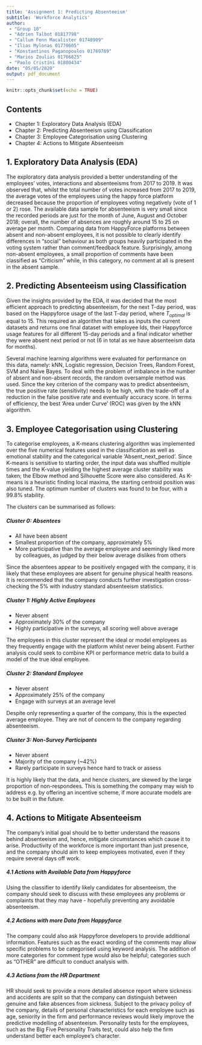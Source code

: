 ```yaml
---
title: 'Assignment 1: Predicting Absenteeism'
subtitle: 'Workforce Analytics'
author: 
 - "Group 10"
 - "Adrien Talbot 01817798"
 - "Callum Fenn Macalister 01748909"
 - "Ilias Mylonas 01770605"
 - "Konstantinos Paganopoulos 01769789"
 - "Marios Zoulias 01766825"
 - "Paolo Cristini 01800434"
date: "05/05/2020"
output: pdf_document
---
```


```r
knitr::opts_chunk$set(echo = TRUE)
```

## Contents

*	Chapter 1: Exploratory Data Analysis (EDA) 
*	Chapter 2: Predicting Absenteeism using Classification
*	Chapter 3: Employee Categorisation using Clustering
*	Chapter 4: Actions to Mitigate Absenteeism 

## 1. Exploratory Data Analysis (EDA)

The exploratory data analysis provided a better understanding of the employees' votes, interactions and absenteeisms from 2017 to 2019. It was observed that, whilst the total number of votes increased from 2017 to 2019, the average votes of the employees using the happy force platform decreased because the proportion of employees voting negatively (vote of 1 or 2) rose. The available data sample for absenteeism is very small since the recorded periods are just for the month of June, August and October 2018; overall, the number of absences are roughly around 15 to 25 on average per month. Comparing data from HappyForce platforms between absent and non-absent employees, it is not possible to clearly identify differences in “social” behaviour as both groups heavily participated in the voting system rather than comment/feedback feature. Surprisingly, among non-absent employees, a small proportion of comments have been classified as "Criticism" while, in this category, no comment at all is present in the absent sample. 


## 2. Predicting Absenteeism using Classification

Given the insights provided by the EDA, it was decided that the most efficient approach to predicting absenteeism, for the next T-day period, was based on the Happyforce usage of the last T-day period, where $T_{optimal}$ is equal to 15. This required an algorithm that takes as inputs the current datasets and returns one final dataset with employee Ids, their Happyforce usage features for all different 15-day periods and a final indicator whether they were absent next period or not (6 in total as we have absenteeism data for months). 

Several machine learning algorithms were evaluated for performance on this data, namely: kNN, Logistic regression, Decision Trees, Random Forest, SVM and Naïve Bayes. To deal with the problem of imbalance in the number of absent and non-absent records, the random oversample method was used. Since the key criterion of the company was to predict absenteeism, the true positive rate (sensitivity) needs to be high, with the trade-off of a reduction in the false positive rate and eventually accuracy score. In terms of efficiency, the best 'Area under Curve' (ROC) was given by the kNN algorithm.


## 3. Employee Categorisation using Clustering

To categorise employees, a K-means clustering algorithm was implemented over the five numerical features used in the classification as well as emotional stability and the categorical variable ‘Absent_next_period’. Since K-means is sensitive to starting order, the input data was shuffled multiple times and the K-value yielding the highest average cluster stability was taken; the Elbow method and Silhouette Score were also considered. As K-means is a heuristic finding local maxima, the starting centroid position was also tuned. The optimum number of clusters was found to be four, with a 99.8% stability.

The clusters can be summarised as follows:

##### Cluster 0: Absentees

*	All have been absent
*	Smallest proportion of the company, approximately 5%
*	More participative than the average employee and seemingly liked more by colleagues, as judged by their below average dislikes from others

Since the absentees appear to be positively engaged with the company, it is likely that these employees are absent for genuine physical health reasons. It is recommended that the company conducts further investigation cross-checking the 5% with industry standard absenteeism statistics.


##### Cluster 1: Highly Active Employees

*	Never absent
*	Approximately 30% of the company 
*	Highly participative in the surveys, all scoring well above average

The employees in this cluster represent the ideal or model employees as they frequently engage with the platform whilst never being absent. Further analysis could seek to combine KPI or performance metric data to build a model of the true ideal employee.


##### Cluster 2: Standard Employee

*	Never absent
*	Approximately 25% of the company 
*	Engage with surveys at an average level

Despite only representing a quarter of the company, this is the expected average employee. They are not of concern to the company regarding absenteeism.


##### Cluster 3: Non-Survey Participants

*	Never absent
*	Majority of the company (~42%)
*	Rarely participate in surveys hence hard to track or assess

It is highly likely that the data, and hence clusters, are skewed by the large proportion of non-respondees. This is something the company may wish to address e.g. by offering an incentive scheme, if more accurate models are to be built in the future. 


## 4. Actions to Mitigate Absenteeism
The company’s initial goal should be to better understand the reasons behind absenteeism and, hence, mitigate circumstances which cause it to arise. Productivity of the workforce is more important than just presence, and the company should aim to keep employees motivated, even if they require several days off work.

##### 4.1 Actions with Available Data from Happyforce
Using the classifier to identify likely candidates for absenteeism, the company should seek to discuss with these employees any problems or complaints that they may have - hopefully preventing any avoidable absenteeism.

##### 4.2 Actions with more Data from Happyforce
The company could also ask Happyforce developers to provide additional information. Features such as the exact wording of the comments may allow specific problems to be categorised using keyword analysis. The addition of more categories for comment type would also be helpful; categories such as "OTHER" are difficult to conduct analysis with.

##### 4.3 Actions from the HR Department 
HR should seek to provide a more detailed absence report where sickness and accidents are split so that the company can distinguish between genuine and fake absences from sickness. Subject to the privacy policy of the company, details of personal characteristics for each employee such as age, seniority in the firm and performance reviews would likely improve the predictive modelling of absenteeism. Personality tests for the employees, such as the Big Five Personality Traits test, could also help the firm understand better each employee’s character.
